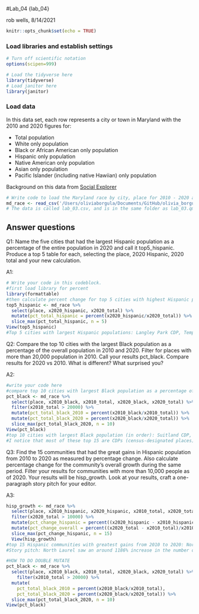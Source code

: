 #Lab_04 {lab_04}

rob wells, 8/14/2021

```r
knitr::opts_chunk$set(echo = TRUE)
```

### Load libraries and establish settings
```r
# Turn off scientific notation
options(scipen=999)

# Load the tidyverse here
library(tidyverse)
# Load janitor here
library(janitor)


```

### Load data

In this data set, each row represents a city or town in Maryland with the 2010 and 2020 figures for: 

-  Total population 
-  White only population
-  Black or African American only population
-  Hispanic only population 
-  Native American only population
-  Asian only population
-  Pacific Islander (including native Hawiian) only population

Background on this data from [Social Explorer](https://www.socialexplorer.com/data/ACS2016_5yr/metadata/?ds=ACS16_5yr&table=B02001) 
```r
# Write code to load the Maryland race by city, place for 2010 - 2020 and call it md_race.
md_race <- read_csv('/Users/oliviaborgula/Documents/GitHub/olivia_borgula_jour472/lab_03/lab_03.csv')
# The data is called lab_03.csv, and is in the same folder as lab_03.qmd (this data notebook)

```

## Answer questions

Q1: Name the five cities that had the largest Hispanic population as a percentage of the entire population in 2020 and call it top5_hispanic. Produce a top 5 table for each, selecting the place, 2020 Hispanic, 2020 total and your new calculation.

A1:
```r

# Write your code in this codeblock.
#first load library for percent
library(formattable)
#then calculate percent change for top 5 cities with highest Hispanic pops. and create a new table
top5_hispanic <- md_race %>%
  select(place, x2020_hispanic, x2020_total) %>%
  mutate(pct_total_hispanic = percent(x2020_hispanic/x2020_total)) %>%
  slice_max(pct_total_hispanic, n = 5)
View(top5_hispanic)
#Top 5 cities with largest Hispanic populations: Langley Park CDP, Templeville Town, Marydel Town, Henderson Town, Edmonston Town 
```

Q2: Compare the top 10 cities with the largest Black population as a percentage of the overall population in 2010 and 2020. Filter for places with more than 20,000 population in 2010. Call your results pct_black. Compare results for 2020 vs 2010. What is different? What surprised you? 

A2:

```r
#write your code here
#compare top 10 cities with largest Black population as a percentage of the overall population in 2010/2020
pct_black <- md_race %>%
  select(place, x2010_black, x2010_total, x2020_black, x2020_total) %>%
  filter(x2010_total > 20000) %>%
  mutate(pct_total_black_2010 = percent(x2010_black/x2010_total)) %>%
  mutate(pct_total_black_2020 = percent(x2020_black/x2020_total)) %>%
  slice_max(pct_total_black_2020, n = 10) 
View(pct_black)
#top 10 cities with largest Black population (in order): Suitland CDP, Milford Mill CDP, Clinton CDP, Lochearn CDP, Randallstown CDP, Landover CDP, South Laurel CDP, Baltimore city, Fort Washington CDP, Waldorf CDP
#I notice that most of these top 15 are CDPs (census-designated places). The top 10 cities with the largest Black populations stayed mostly the same from 2010 to 2020 in terms of their percentages of the overall population, but Suitland CDP (the city with the highest Black population) dropped from ~92% to ~87%, Fort Washington decreased from ~70% to ~62% and Waldorf CDP increased from ~51% to ~61%. It surprised me that Fort Washington and Waldorf increased/decreased by around 10% each. I'm also surprised that the other 15 didn't change very much, as a lot of data we've looked at has shown dramatic increases/decreases over a decade.
```

Q3: Find the 15 communities that had the great gains in Hispanic population from 2010 to 2020 as measured by percentage change. Also calculate percentage change for the community's overall growth during the same period. Filter your results for communities with more than 10,000 people as of 2020. Your results will be hisp_growth. Look at your results, craft a one-paragraph story pitch for your editor. 

A3:

```r
hisp_growth <- md_race %>% 
  select(place, x2010_hispanic, x2020_hispanic, x2010_total, x2020_total) %>%
  filter(x2020_total > 10000) %>% 
  mutate(pct_change_hispanic = percent((x2020_hispanic - x2010_hispanic)/x2010_hispanic)) %>% 
  mutate(pct_change_overall = percent((x2020_total - x2010_total)/x2010_total)) %>%
  slice_max(pct_change_hispanic, n = 15)
  View(hisp_growth)
#top 15 Hispanic communities with greatest gains from 2010 to 2020: North Laurel CDP, Lake Arbor CDP, Brock Hall CDP, Overlea CDP, Linthicum CDP, Ocean Pines CDP, Jessup CDP, Glassmanor CDP, Summerfield CDP, Pasadena CDP, Rossville CDP, Ilchester CDP, Odenton CDP, Aberdeen city, Urbana CDP
#Story pitch: North Laurel saw an around 1186% increase in the number of Hispanic people the last decade and a nearly 510% increase in total residents. How has this change impacted the city? I would talk to Hispanic community members who moved to the area in the last 10 years as well as residents who have lived in the same area since 2010 or before. Has the city made any changes to accommodate this demographic change? Is there a reason for the sharp increase or is it partly due to the overall rise in residents in the last 10 years? I would talk to local government leaders (Prince George's County council members) and the county executive, along with the residents I mentioned. 
```

```r
#HOW TO DO DOUBLE MUTATE
pct_black <- md_race %>%
  select(place, x2010_black, x2010_total, x2020_black, x2020_total) %>%
    filter(x2010_total > 20000) %>%
  mutate(
    pct_total_black_2010 = percent(x2010_black/x2010_total), 
    pct_total_black_2020 = percent(x2020_black/x2020_total)) %>%
  slice_max(pct_total_black_2020, n = 10) 
View(pct_black)
```

